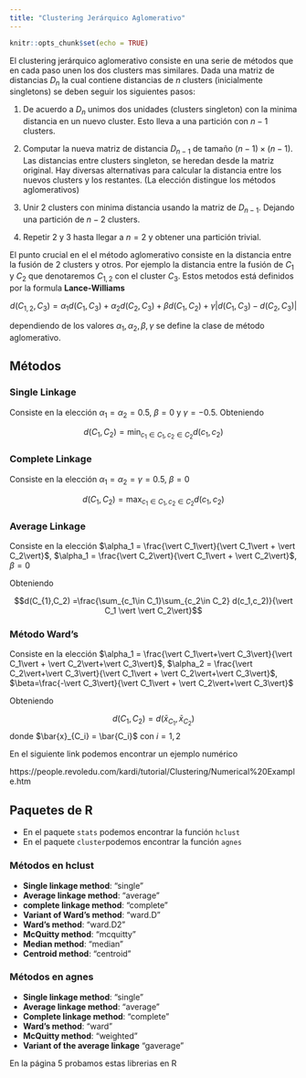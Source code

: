 ```yaml
---
title: "Clustering Jerárquico Aglomerativo"
---
```


```r
knitr::opts_chunk$set(echo = TRUE)
```


El clustering jerárquico aglomerativo consiste en una serie de métodos que en cada paso unen los dos clusters mas similares. Dada una matriz de distancias $D_n$ la cual contiene distancias de $n$ clusters (inicialmente singletons) se deben seguir los siguientes pasos:

1. De acuerdo a $D_n$ unimos dos unidades (clusters singleton) con la minima distancia en un nuevo cluster. Esto lleva a una partición con $n-1$ clusters.

2. Computar la nueva matriz de distancia $D_{n-1}$ de tamaño $(n-1) \times (n-1)$. Las distancias entre clusters singleton, se heredan desde la matriz original. Hay diversas alternativas para calcular la distancia entre los nuevos clusters y los restantes. (La elección distingue los métodos aglomerativos)

3. Unir 2 clusters con minima distancia usando la matriz de $D_{n-1}$. Dejando una partición de $n-2$ clusters. 

4. Repetir 2 y 3 hasta llegar a $n=2$ y obtener una partición trivial. 

El punto crucial en el el método aglomerativo consiste en la distancia entre la fusión de 2 clusters y otros. Por ejemplo la distancia entre la fusión de $C_1$ y $C_2$ que denotaremos $C_{1,2}$ con el cluster $C_3$. Estos metodos está definidos por la formula **Lance-Williams**

$$d(C_{1,2},C_3) = \alpha_1 d(C_1,C_3)+\alpha_2 d(C_2,C_3) + \beta d(C_1,C_2)+\gamma \vert d(C_1,C_3)-d(C_2,C_3)\vert$$

dependiendo de los valores $\alpha_1, \alpha_2, \beta, \gamma$ se define la clase de método aglomerativo. 

## **Métodos**

### **Single Linkage**

Consiste en la elección $\alpha_1 = \alpha_2 = 0.5$, $\beta=0$ y $\gamma = -0.5$. Obteniendo 

$$d(C_{1},C_2) =\min_{c_1 \in C_1, c_2 \in C_2} d(c_1,c_2)$$

### **Complete Linkage**

Consiste en la elección $\alpha_1 = \alpha_2 = \gamma = 0.5$, $\beta=0$ 

$$d(C_{1},C_2) =\max_{c_1 \in C_1, c_2 \in C_2} d(c_1,c_2)$$


### **Average Linkage**

Consiste en la elección $\alpha_1 = \frac{\vert C_1\vert}{\vert C_1\vert + \vert C_2\vert}$, $\alpha_1 = \frac{\vert C_2\vert}{\vert C_1\vert + \vert C_2\vert}$, $\beta=0$ 

Obteniendo 

$$d(C_{1},C_2) =\frac{\sum_{c_1\in C_1}\sum_{c_2\in C_2} d(c_1,c_2)}{\vert C_1 \vert \vert C_2\vert}$$

### **Método Ward's**

Consiste en la elección $\alpha_1 = \frac{\vert C_1\vert+\vert C_3\vert}{\vert C_1\vert + \vert C_2\vert+\vert C_3\vert}$, $\alpha_2 = \frac{\vert C_2\vert+\vert C_3\vert}{\vert C_1\vert + \vert C_2\vert+\vert C_3\vert}$, $\beta=\frac{-\vert C_3\vert}{\vert C_1\vert + \vert C_2\vert+\vert C_3\vert}$ 

Obteniendo 

$$d(C_{1},C_2) = d(\bar{x}_{C_1},\bar{x}_{C_2})$$
donde $\bar{x}_{C_i} = \bar{C_i}$ con $i=1,2$

En el siguiente link podemos encontrar un ejemplo numérico 

https://people.revoledu.com/kardi/tutorial/Clustering/Numerical%20Example.htm

## **Paquetes de R**

- En el paquete `stats` podemos encontrar la función `hclust`
- En el paquete `cluster`podemos encontrar la función `agnes`

### **Métodos en hclust**

- **Single linkage method**: "single"
- **Average linkage method**: "average"
- **complete linkage method**: "complete"
- **Variant of Ward’s method**: "ward.D"
- **Ward’s method**: "ward.D2"
- **McQuitty method**: "mcquitty"
- **Median method**: "median"
- **Centroid method**: "centroid"

### **Métodos en agnes**


- **Single linkage method**: "single"
- **Average linkage method**: "average"
- **Complete linkage method**: "complete"
- **Ward’s method**: "ward"
- **McQuitty method**: "weighted"
- **Variant of the average linkage** "gaverage"

En la página 5 probamos estas librerias en R








